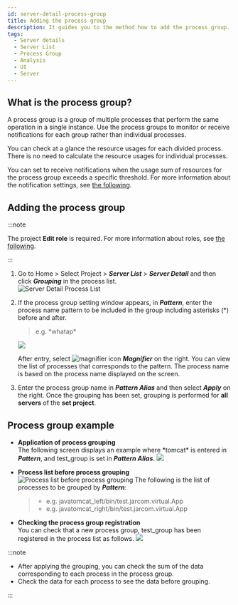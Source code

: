 ```yaml
---
id: server-detail-process-group
title: Adding the process group
description: It guides you to the method how to add the process group.
tags:
  - Server details
  - Server List
  - Process Group
  - Analysis
  - UI
  - Server
---
```


## What is the process group?

A process group is a group of multiple processes that perform the same operation in a single instance. Use the process groups to monitor or receive notifications for each group rather than individual processes.

You can check at a glance the resource usages for each divided process. There is no need to calculate the resource usages for individual processes.

You can set to receive notifications when the usage sum of resources for the process group exceeds a specific threshold. For more information about the notification settings, see [the following](warning-notice#process-event).

<!-- ***경고 알림*** > ***이벤트 설정*** > ***+ 이벤트 추가*** > ***프로세스*** 탭을 -->

## Adding the process group

<!-- After logging in with the Admin account, proceed with the following steps in order. -->

:::note

The project **Edit role** is required. For more information about roles, see [the following](../project/project-structure).

:::

1.  Go to Home > Select Project > **_Server List_** > **_Server Detail_** and then click **_Grouping_** in the process list.<br/>
    ![Server Detail Process List](/img/server-detail-process.png)
2.  If the process group setting window appears, in **_Pattern_**, enter the process name pattern to be included in the group including asterisks (\*) before and after.

    > e.g. \*whatap\*

    ![](https://img.whatap.io/media/images/process_group_details.png)

    After entry, select ![magnifier icon](/img/ic-search.svg) **_Magnifier_** on the right. You can view the list of processes that corresponds to the pattern. The process name is based on the process name displayed on the screen.
3.  Enter the process group name in **_Pattern Alias_** and then select **_Apply_** on the right. Once the grouping has been set, grouping is performed for **all servers** of the **set project**.

## Process group example

-   **Application of process grouping**\
      The following screen displays an example where \*tomcat\* is entered in **_Pattern_**, and test_group is set in **_Pattern Alias_**.
      ![](https://img.whatap.io/media/images/process_group_example.png)

-   **Process list before process grouping**\
      ![Process list before process grouping](/img/server-process-list.png)
      The following is the list of processes to be grouped by **_Pattern_**:
    > -   e.g. javatomcat_left/bin/test.jarcom.virtual.App 
    > -   e.g. javatomcat_right/bin/test.jarcom.virtual.App

-   **Checking the process group registration**\
      You can check that a new process group, test_group has been registered in the process list as follows.
      ![](https://img.whatap.io/media/images/test_group.png)

:::note

-   After applying the grouping, you can check the sum of the data corresponding to each process in the process group. 
-   Check the data for each process to see the data before grouping.

:::

